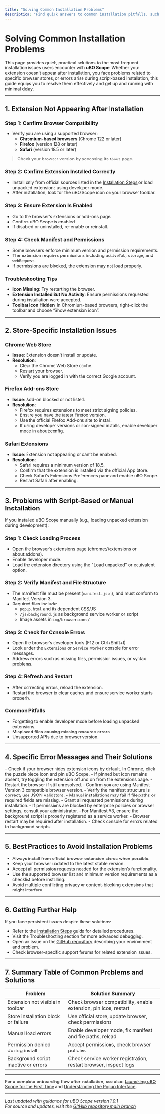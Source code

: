 ```yaml
---
title: "Solving Common Installation Problems"
description: "Find quick answers to common installation pitfalls, such as extension not appearing, store-specific issues, or script-based installation errors. Solutions are tailored to the most frequent user questions."
---
```


# Solving Common Installation Problems

This page provides quick, practical solutions to the most frequent installation issues users encounter with **uBO Scope**. Whether your extension doesn’t appear after installation, you face problems related to specific browser stores, or errors arise during script-based installation, this guide equips you to resolve them effectively and get up and running with minimal delay.

---

## 1. Extension Not Appearing After Installation

### Step 1: Confirm Browser Compatibility
- Verify you are using a supported browser:
  - **Chromium-based browsers** (Chrome 122 or later)
  - **Firefox** (version 128 or later)
  - **Safari** (version 18.5 or later)

> Check your browser version by accessing its `About` page.

### Step 2: Confirm Extension Installed Correctly
- Install only from official sources listed in the [Installation Steps](https://github.com/gorhill/uBO-Scope#getting-started/introduction-installation/installation-steps) or load unpacked extensions using developer mode.
- After installation, look for the uBO Scope icon on your browser toolbar.

### Step 3: Ensure Extension Is Enabled
- Go to the browser’s extensions or add-ons page.
- Confirm uBO Scope is enabled.
- If disabled or uninstalled, re-enable or reinstall.

### Step 4: Check Manifest and Permissions
- Some browsers enforce minimum version and permission requirements.
- The extension requires permissions including `activeTab`, `storage`, and `webRequest`.
- If permissions are blocked, the extension may not load properly.

### Troubleshooting Tips
- **Icon Missing**: Try restarting the browser.
- **Extension Installed But No Activity**: Ensure permissions requested during installation were accepted.
- **Toolbar Icon Hidden**: In Chromium-based browsers, right-click the toolbar and choose “Show extension icon”.

---

## 2. Store-Specific Installation Issues

### Chrome Web Store
- **Issue**: Extension doesn’t install or update.
- **Resolution**:
  - Clear the Chrome Web Store cache.
  - Restart your browser.
  - Verify you are logged in with the correct Google account.

### Firefox Add-ons Store
- **Issue**: Add-on blocked or not listed.
- **Resolution**:
  - Firefox requires extensions to meet strict signing policies.
  - Ensure you have the latest Firefox version.
  - Use the official Firefox Add-ons site to install.
  - If using developer versions or non-signed installs, enable developer mode in about:config.

### Safari Extensions
- **Issue**: Extension not appearing or can’t be enabled.
- **Resolution**:
  - Safari requires a minimum version of 18.5.
  - Confirm that the extension is installed via the official App Store.
  - Check Safari’s Extensions Preferences pane and enable uBO Scope.
  - Restart Safari after enabling.

---

## 3. Problems with Script-Based or Manual Installation

If you installed uBO Scope manually (e.g., loading unpacked extension during development):

### Step 1: Check Loading Process
- Open the browser’s extensions page (chrome://extensions or about:addons).
- Enable developer mode.
- Load the extension directory using the "Load unpacked" or equivalent option.

### Step 2: Verify Manifest and File Structure
- The manifest file must be present (`manifest.json`), and must conform to Manifest Version 3.
- Required files include:
  - `popup.html` and its dependent CSS/JS
  - `/js/background.js` as background service worker or script
  - Image assets in `img/browsericons/`

### Step 3: Check for Console Errors
- Open the browser’s developer tools (F12 or Ctrl+Shift+I)
- Look under the `Extensions` or `Service Worker` console for error messages.
- Address errors such as missing files, permission issues, or syntax problems.

### Step 4: Refresh and Restart
- After correcting errors, reload the extension.
- Restart the browser to clear caches and ensure service worker starts properly.

### Common Pitfalls
- Forgetting to enable developer mode before loading unpacked extensions.
- Misplaced files causing missing resource errors.
- Unsupported APIs due to browser version.

---

## 4. Specific Error Messages and Their Solutions

<AccordionGroup title="Common Installation Errors"> 
<Accordion title="Extension Not Showing Up in Toolbar">  
- Check if your browser hides extension icons by default. In Chrome, click the puzzle piece icon and pin uBO Scope.  
- If pinned but icon remains absent, try toggling the extension off and on from the extensions page.  
- Restart the browser if still unresolved.
</Accordion>

<Accordion title="‘Manifest Invalid’ or ‘Failed to Load Manifest’">  
- Confirm you are using Manifest Version 3 compatible browser version.
- Verify the manifest structure is correct; use JSON validators.
- Manual installations may fail if file paths or required fields are missing.
</Accordion>

<Accordion title="Installation Fails Due to Lack of Permissions">  
- Grant all requested permissions during installation.
- If permissions are blocked by enterprise policies or browser settings, consult your administrator.
</Accordion>

<Accordion title="Background Script Not Running or Extension Inactive">  
- For Manifest V3, ensure the background script is properly registered as a service worker.
- Browser restart may be required after installation.
- Check console for errors related to background scripts.
</Accordion>

</AccordionGroup>

---

## 5. Best Practices to Avoid Installation Problems

- Always install from official browser extension stores when possible.
- Keep your browser updated to the latest stable version.
- Accept all permission requests needed for the extension’s functionality.
- Use the supported browser list and minimum version requirements as a checklist before installing.
- Avoid multiple conflicting privacy or content-blocking extensions that might interfere.

---

## 6. Getting Further Help

If you face persistent issues despite these solutions:

- Refer to the [Installation Steps](https://github.com/gorhill/uBO-Scope#getting-started/introduction-installation/installation-steps) guide for detailed procedures.
- Visit the Troubleshooting section for more advanced debugging.
- Open an issue on the [GitHub repository](https://github.com/gorhill/uBO-Scope/issues) describing your environment and problem.
- Check browser-specific support forums for related extension issues.

---

## 7. Summary Table of Common Problems and Solutions

| Problem                                   | Solution Summary                                                   |
|-------------------------------------------|------------------------------------------------------------------|
| Extension not visible in toolbar          | Check browser compatibility, enable extension, pin icon, restart |
| Store installation block or failure       | Use official store, update browser, check permissions            |
| Manual load errors                         | Enable developer mode, fix manifest and file paths, reload        |
| Permission denied during install           | Accept permissions, check browser policies                        |
| Background script inactive or errors       | Check service worker registration, restart browser, inspect logs |

---

For a complete onboarding flow after installation, see also: [Launching uBO Scope for the First Time](https://github.com/gorhill/uBO-Scope#getting-started/first-run-usage-validation/launching-ubo-scope) and [Understanding the Popup Interface](https://github.com/gorhill/uBO-Scope#getting-started/first-run-usage-validation/understanding-the-popup-ui).


---

*Last updated with guidance for uBO Scope version 1.0.1*  
*For source and updates, visit the [GitHub repository main branch](https://github.com/gorhill/uBO-Scope/tree/main)*